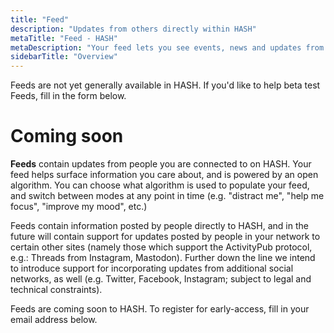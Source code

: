 ```yaml
---
title: "Feed"
description: "Updates from others directly within HASH"
metaTitle: "Feed - HASH"
metaDescription: "Your feed lets you see events, news and updates from other people, groups and brands you're connected to on HASH"
sidebarTitle: "Overview"
---
```


<Callout style="information" type="coming-soon">
  Feeds are not yet generally available in HASH. If you'd like to help beta test
  Feeds, fill in the form below.
</Callout>

# Coming soon

**Feeds** contain updates from people you are connected to on HASH. Your feed helps surface information you care about, and is powered by an open algorithm. You can choose what algorithm is used to populate your feed, and switch between modes at any point in time (e.g. "distract me", "help me focus", "improve my mood", etc.)

Feeds contain information posted by people directly to HASH, and in the future will contain support for updates posted by people in your network to certain other sites (namely those which support the ActivityPub protocol, e.g.: Threads from Instagram, Mastodon). Further down the line we intend to introduce support for incorporating updates from additional social networks, as well (e.g. Twitter, Facebook, Instagram; subject to legal and technical constraints).

Feeds are coming soon to HASH. To register for early-access, fill in your email address below.
